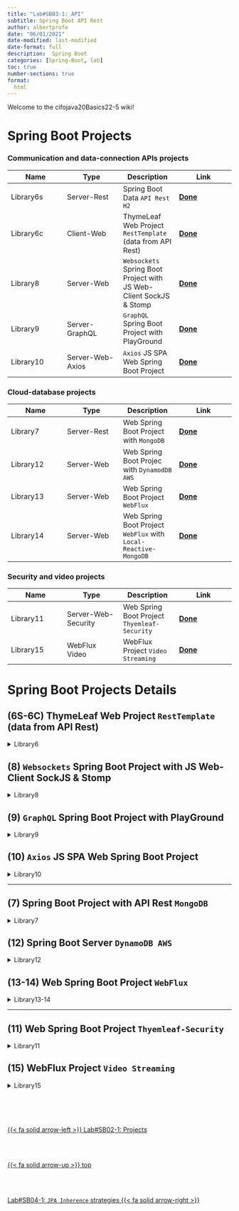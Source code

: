 ```yaml
---
title: "Lab#SB03-1: API"
subtitle: Spring Boot API Rest
author: albertprofe
date: "06/01/2021"
date-modified: last-modified
date-format: full
description:  Spring Boot
categories: [Spring-Boot, lab]
toc: true
number-sections: true
format:
  html
---
```



Welcome to the cifojava20Basics22-5 wiki!

# Spring Boot Projects

### Communication and data-connection APIs projects

| Name | Type | Description | Link |
| ------------- | ------------- | ------------- | -------------
|  Library6s  | Server-Rest |Spring Boot Data `API Rest H2` | **[Done](https://github.com/AlbertProfe/cifojava2022-5/tree/main/library6server)** |
|  Library6c  | Client-Web | ThymeLeaf Web Project `RestTemplate` (data from API Rest) | **[Done](https://github.com/AlbertProfe/cifojava2022-5/tree/main/library6client)** |
|  Library8  | Server-Web | `Websockets` Spring Boot Project with JS Web-Client SockJS & Stomp | **[Done](https://github.com/AlbertProfe/cifojava2022-5/tree/e3b3dc74bf7368c4228bcee4f9e706ac11a30fd1/library8)** |
|  Library9  | Server-GraphQL | `GraphQL` Spring Boot Project with PlayGround | **[Done](https://github.com/AlbertProfe/cifojava2022-5/tree/main/library9)** |
|  Library10  | Server-Web-Axios | `Axios` JS SPA Web Spring Boot Project | **[Done](https://github.com/AlbertProfe/cifojava2022-5/tree/5f9f34909c26c6b5c5b4866ee59c3a450a3d9895/library10)** |

### Cloud-database projects

| Name | Type | Description | Link |
| ------------- | ------------- | ------------- | -------------
|  Library7  | Server-Rest | Web Spring Boot Project with `MongoDB`  | **[Done](https://github.com/AlbertProfe/cifojava2022-5/tree/main/library7)** |
|  Library12  | Server-Web | Web Spring Boot Projec with `DynamodDB AWS` | **[Done](https://github.com/AlbertProfe/cifojava2022-5/tree/7934e2e8e9de9250c17cbb38d5911e37e8ce5eca/library12)** |
|  Library13  | Server-Web | Web Spring Boot Project `WebFlux` | **[Done](https://github.com/AlbertProfe/cifojava2022-5/tree/main/library13)** |
|  Library14  | Server-Web | Web Spring Boot Project `WebFlux` with `Local-Reactive-MongoDB` | **[Done](https://github.com/AlbertProfe/cifojava2022-5/tree/main/library14)** |

### Security and video projects

| Name | Type | Description | Link |
| ------------- | ------------- | ------------- | -------------
|  Library11  | Server-Web-Security | Web Spring Boot Project `Thyemleaf-Security` | **[Done](https://github.com/AlbertProfe/cifojava2022-5/tree/main/library11)** |
|  Library15  | WebFlux Video | WebFlux Project `Video Streaming` | **[Done](https://github.com/AlbertProfe/cifojava2022-5/tree/main/library15)** |

# Spring Boot Projects Details
  
## (6S-6C) ThymeLeaf Web Project `RestTemplate` (data from API Rest)

<details>
<summary>Library6</summary>

- Base project:
  - Library1 > Library6server
  - library5 > library6server
  - Templates html Thymeleaf
  - @Controller and @RestController
  - @Service: RestTemplate

</details>  

## (8) `Websockets` Spring Boot Project with JS Web-Client SockJS & Stomp

<details>
<summary>Library8</summary>

- Base project:
  - Library3
  - WebSocket
  - STOMP Web-Client JS

</details>

## (9) `GraphQL` Spring Boot Project with PlayGround

<details>
<summary>Library9</summary>

- Base project:
  - Library3
  - GraphQL

</details>

## (10) `Axios` JS SPA Web Spring Boot Project

<details>
<summary>Library10</summary>

- Base project:
  - Library5
  - Axios JS
  - SPA

</details>

***

## (7) Spring Boot Project with API Rest `MongoDB`

<details>
<summary>Library7</summary>

- Base project:
  - Library3
  - MongoCrud
  - @RestController

</details>

## (12) Spring Boot Server `DynamoDB AWS`

<details>
<summary>Library12</summary>

- Base project:
  - Library5
  - Cloud DynamoDB AWS

</details>

## (13-14) Web Spring Boot Project `WebFlux`

<details>
<summary>Library13-14</summary>

- Base project:
  - Library5
  - WebFlux

</details>

***

## (11) Web Spring Boot Project `Thyemleaf-Security`

<details>
<summary>Library11</summary>

- Base project:
  - Library5
  - Security

</details>

## (15) WebFlux Project `Video Streaming`

<details>
<summary>Library15</summary>

- Base project:
  - Library5
  - Video Streaming

</details>
<!--- navLinks -->
<br><br>
<div class=row>
<br>
<div class='column left previous'>
<br>
[{{< fa solid arrow-left >}} Lab#SB02-1: Projects](/springboot/sblab2.qmd)
<br>
</div>
<br>
<div class='column center'>
<br>
[{{< fa solid arrow-up >}} top](#top)
<br>
</div>
<br>
<div class='column right next'>
<br>
[Lab#SB04-1: `JPA Inherence` strategies  {{< fa solid arrow-right >}}](/springboot/sblab4.qmd)
<br>
</div>
<br>
</div>

